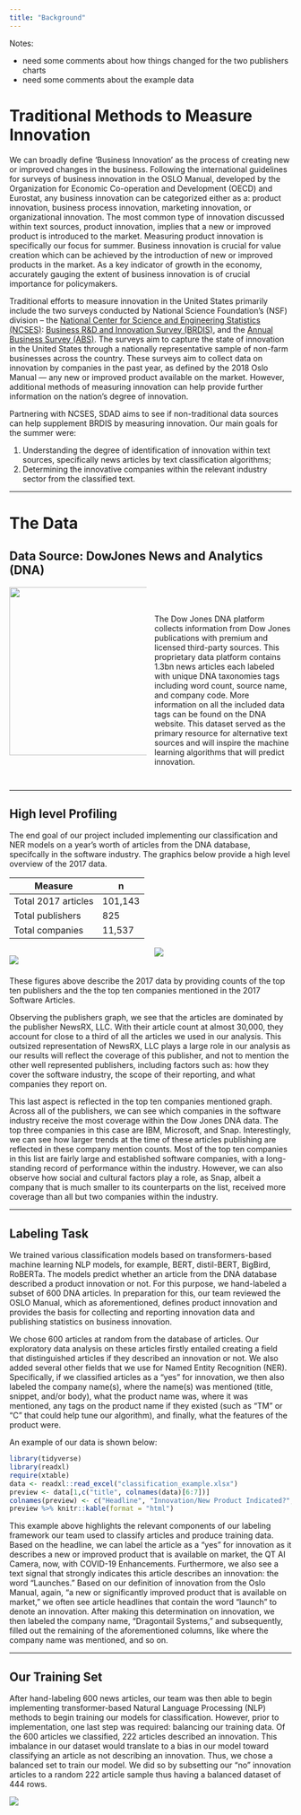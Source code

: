 ```yaml
---
title: "Background"
---
```


<style>
  .col2 {
    columns: 2 200px;         /* number of columns and width in pixels*/
    -webkit-columns: 2 200px; /* chrome, safari */
    -moz-columns: 2 200px;    /* firefox */
  }
</style>

Notes: 

* need some comments about how things changed for the two publishers charts
* need some comments about the example data 

# **Traditional Methods to Measure Innovation**  

We can broadly define 'Business Innovation' as the process of creating new or improved changes in the business. Following the international guidelines for surveys of business innovation in the OSLO Manual, developed by the Organization for Economic Co-operation and Development (OECD) and Eurostat, any business innovation can be categorized either as a: product innovation, business process innovation, marketing innovation, or organizational innovation. The most common type of innovation discussed within text sources, product innovation, implies that a new or improved product is introduced to the market. Measuring product innovation is specifically our focus for summer. Business innovation is crucial for value creation which can be achieved by the introduction of new or improved products in the market. As a key indicator of growth in the economy, accurately gauging the extent of business innovation is of crucial importance for policymakers.  

Traditional efforts to measure innovation in the United States primarily include the two surveys conducted by National Science Foundation’s (NSF) division – the [National Center for Science and Engineering Statistics (NCSES)](https://www.nsf.gov/statistics/about-ncses.cfm): [Business R&D and Innovation Survey (BRDIS)](https://www.nsf.gov/statistics/srvyberd/), and the [Annual Business Survey (ABS)](https://www.nsf.gov/statistics/srvyabs/). The surveys aim to capture the state of innovation in the United States through a nationally representative sample of non-farm businesses across the country. These surveys aim to collect data on innovation by companies in the past year, as defined by the 2018 Oslo Manual — any new or improved product available on the market. However, additional methods of measuring innovation can help provide further information on the nation’s degree of innovation.  

Partnering with NCSES, SDAD aims to see if non-traditional data sources can help supplement BRDIS by measuring innovation. Our main goals for the summer were:  

1. Understanding the degree of identification of innovation within text sources, specifically news articles by text classification algorithms;  
2. Determining the innovative companies within the relevant industry sector from the classified text.  

----

# **The Data**   
## Data Source: DowJones News and Analytics (DNA)  

<div class="col2">
<center><img src="images/dnalogo.png" width="300px"></center>  

<br>
<br>
<br>
<br>

The Dow Jones DNA platform collects information from Dow Jones publications with premium and licensed third-party sources. This proprietary data platform contains 1.3bn news articles each labeled with unique DNA taxonomies tags including word count, source name, and company code. More information on all the included data tags can be found on the DNA website. This dataset served as the primary resource for alternative text sources and will inspire the machine learning algorithms that will predict innovation. 

</div>
----

## High level Profiling  

The end goal of our project included implementing our classification and NER models on a year's worth of articles from the DNA database, specifcally in the software industry. The graphics below provide a high level overview of the 2017 data.  

| Measure             | n       |
|---------------------|---------|
| Total 2017 articles | 101,143 |
| Total publishers    | 825     |
| Total companies     | 11,537  |

<div class="col2"> 
![](images/2017_top_10_publishers.png)

![](images/2017_top_10_company_mentions.png)

</div>

These figures above describe the 2017 data by providing counts of the top ten publishers and the the top ten companies mentioned in the 2017 Software Articles. 

Observing the publishers graph, we see that the articles are dominated by the publisher NewsRX, LLC. With their article count at almost 30,000, they account for close to a third of all the articles we used in our analysis. This outsized representation of NewsRX, LLC plays a large role in our analysis as our results will reflect the coverage of this publisher, and not to mention the  other well represented publishers, including factors such as: how they cover the software industry, the scope of their reporting, and what companies they report on.

This last aspect is reflected in the top ten companies mentioned graph. Across all of the publishers, we can see which companies in the software industry receive the most coverage within the Dow Jones DNA data. The top three companies in this case are IBM, Microsoft, and Snap. Interestingly, we can see how larger trends at the time of these articles publishing are reflected in these company mention counts. Most of the top ten companies in this list are fairly large and established software companies, with a long-standing record of performance within the industry. However, we can also observe how social and cultural factors play a role, as Snap, albeit a company that is much smaller to its counterparts on the list, received more coverage than all but two companies within the industry.

----

## Labeling Task

We trained various classification models based on transformers-based machine learning NLP models, for example, BERT, distil-BERT, BigBird, RoBERTa. The models predict whether an article from the DNA database described a product innovation or not. For this purpose, we hand-labeled a subset of 600 DNA articles. In preparation for this, our team reviewed the OSLO Manual, which as aforementioned, defines product innovation and provides the basis for collecting and reporting innovation data and publishing statistics on business innovation.  

We chose 600 articles at random from the database of articles. Our exploratory data analysis on these articles firstly entailed creating a field that distinguished articles if they described an innovation or not. We also added several other fields that we use for Named Entity Recognition (NER). Specifically, if we classified articles as a "yes" for innovation, we then also labeled the company name(s), where the name(s) was mentioned (title, snippet, and/or body), what the product name was, where it was mentioned, any tags on the product name if they existed (such as "TM" or "C" that could help tune our algorithm), and finally, what the features of the product were.  

An example of our data is shown below:  

```r
library(tidyverse)
library(readxl)
require(xtable)
data <- readxl::read_excel("classification_example.xlsx")
preview <- data[1,c("title", colnames(data)[6:7])] 
colnames(preview) <- c("Headline", "Innovation/New Product Indicated?", "Company Name")
preview %>% knitr::kable(format = "html")
```
  

This example above highlights the relevant components of our labeling framework our team used to classify articles and produce training data. Based on the headline, we can label the article as a "yes" for innovation as it describes a new or improved product that is available on market, the QT AI Camera, now, with COVID-19 Enhancements. Furthermore, we also see a text signal that strongly indicates this article describes an innovation: the word "Launches." Based on our definition of innovation from the Oslo Manual, again, “a new or significantly improved product that is available on market,” we often see article headlines that contain the word "launch" to denote an innovation. After making this determination on innovation, we then labeled the company name, "Dragontail Systems," and subsequently, filled out the remaining of the aforementioned columns, like where the company name was mentioned, and so on.



----
  
## Our Training Set  

After hand-labeling 600 news articles, our team was then able to begin implementing transformer-based Natural Language Processing (NLP) methods to begin training our models for classification. However, prior to implementation, one last step was required: balancing our training data. Of the 600 articles we classified, 222 articles described an innovation. This imbalance in our dataset would translate to a bias in our model toward classifying an article as not describing an innovation. Thus, we chose a balanced set to train our model. We did so by subsetting our "no" innovation articles to a random 222 article sample thus having a balanced dataset of 444 rows.  

![](images/balancing_graphic.png)